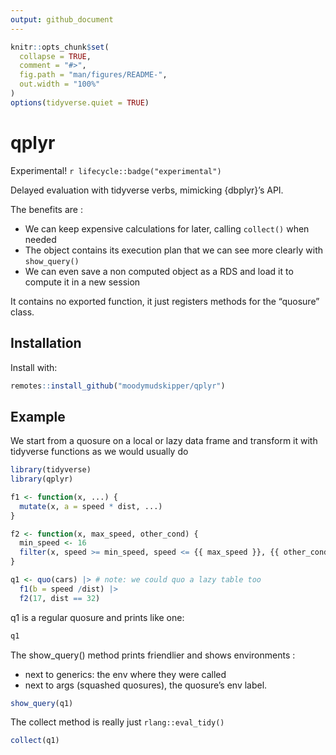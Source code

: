 ```yaml
---
output: github_document
---
```


<!-- README.md is generated from README.Rmd. Please edit that file -->

```r
knitr::opts_chunk$set(
  collapse = TRUE,
  comment = "#>",
  fig.path = "man/figures/README-",
  out.width = "100%"
)
options(tidyverse.quiet = TRUE)
```

# qplyr

Experimental!
`r lifecycle::badge("experimental")`

Delayed evaluation with tidyverse verbs, mimicking {dbplyr}'s API.

The benefits are :

* We can keep expensive calculations for later, calling `collect()` when needed
* The object contains its execution plan that we can see more clearly with `show_query()`
* We can even save a non computed object as a RDS and load it to compute it in a new session

It contains no exported function, it just registers methods for the "quosure" class.

## Installation

Install with:

``` r
remotes::install_github("moodymudskipper/qplyr")
```

## Example

We start from a quosure on a local or lazy data frame and transform it with tidyverse functions as we would usually do

```r
library(tidyverse)
library(qplyr)

f1 <- function(x, ...) {
  mutate(x, a = speed * dist, ...)
}

f2 <- function(x, max_speed, other_cond) {
  min_speed <- 16
  filter(x, speed >= min_speed, speed <= {{ max_speed }}, {{ other_cond }})
}

q1 <- quo(cars) |> # note: we could quo a lazy table too
  f1(b = speed /dist) |>
  f2(17, dist == 32)
```

q1 is a regular quosure and prints like one:

```r
q1
```

The show_query() method prints friendlier and shows environments :

* next to generics: the env where they were called
* next to args (squashed quosures), the quosure's env label.

```r
show_query(q1)
```

The collect method is really just `rlang::eval_tidy()`

```r
collect(q1)
```
